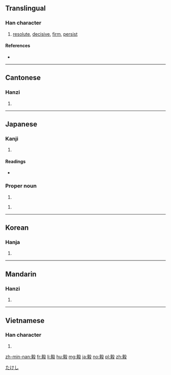 ==Translingual==

===Han character===
{{Han char|rn=79|rad=殳|as=11|sn=15|four=07247|canj=YOHNE}}

# [[resolute]], [[decisive]], [[firm]], [[persist]]

====References====
* {{Han ref|kx=0587.140|dkj=16673|dj=0979.170|hdz=32165.050|uh=6BC5|ud=27589|bh=BCDD|bd=48349}}

----

==Cantonese==

===Hanzi===
{{yue-hanzi|jyut=ngai6|y=ngai6}}

# {{defn|lang=yue|sort=殳11}}

----

==Japanese==

===Kanji===
{{ja-kanji|grade=|rs=殳11}}

# {{defn|lang=ja|sort=殳11}}

====Readings====
* {{ja-readings|goon=[[げ]] (ge)|kanon=[[ぎ]] (gi)|kanyoon=[[き]] (ki)|kun=[[つよい]] (tsuyoi), [[たけし]] (takeshi)}}

===Proper noun===
{{ja-pos|k|proper|hira=たけし|rom=Takeshi}}

# {{given name|male|lang=ja}}

{{ja-pos|k|proper|hira=つよし|rom=Tsuyoshi}}

# {{given name|male|lang=ja}}


[[Category:Japanese male given names|たけし]]

----

==Korean==

===Hanja===
{{ko-hanja|hangeul=의|eumhun=|rv=ui|mr=ŭi|y=uy}}

# {{defn|lang=ko|sort=殳11}}

----

==Mandarin==

===Hanzi===
{{cmn-hanzi|pin=[[yì]] ([[yi4]])|wg=i<sup>4</sup>}}

# {{defn|lang=cmn|sort=殳11}}

----

==Vietnamese==

===Han character===
{{vi-hantu|[[nghị]]|rs=殳11}}

# {{defn|lang=vi|sort=殳11}}

[[zh-min-nan:毅]]
[[fr:毅]]
[[li:毅]]
[[hu:毅]]
[[mg:毅]]
[[ja:毅]]
[[no:毅]]
[[pl:毅]]
[[zh:毅]]